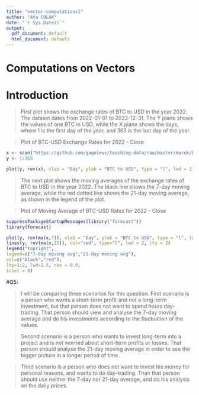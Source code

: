 ---
title: "vector-computations1"
author: "Ata COLAK"
date: "`r Sys.Date()`"
output:
  pdf_document: default
  html_document: default
---

# Computations on Vectors


# Introduction



> First plot shows the exchange rates of BTC to USD in the year 2022.
> The dataset dates from 2022-01-01 to 2022-12-31.
> The Y plane shows the values of one BTC in USD, while the X plane shows the days, where 1 is the first day of the year, and 365 is the last day of the year.

> Plot of BTC-USD Exchange Rates for 2022 - Close


```{r btc2usd}
x <- scan("https://github.com/gagolews/teaching-data/raw/master/marek/btcusd_close_2022.csv", skip = 3)
y <- 1:365

plot(y, rev(x), xlab = "Day", ylab = "BTC to USD", type = "l", lwd = 1.5)
```


> The next plot shows the moving averages of the exchange rates of BTC to USD in the year 2022.
> The black line shows the 7-day moving average, while the red dotted line shows the 21-day moving average, as shown in the legend of the plot.

> Plot of Moving Average of BTC-USD Rates for 2022 - Close


```{r pressure, echo=TRUE}

suppressPackageStartupMessages(library("forecast"))
library(forecast)

plot(y, rev(ma(x,7)), xlab = "Day", ylab = "BTC to USD", type = "l", lwd = 1.5)
lines(y, rev(ma(x,21)), col="red", type="l", lwd = 2, lty = 2)
legend("topright",
legend=c("7-day moving avg","21-day moving avg"),
col=c("black","red"),
lty=1:2, lwd=1.5, cex = 0.9,
inset = 0)
```

#Q5: 

>I will be comparing three scenarios for this question.
First scenario is a person who wants a short-term profit and not a long-term investment, but that person does not want to spend hours day-trading. That person should view and analyse the 7-day moving average and do his investments according to the fluctuation of the values.

>Second scenario is a person who wants to invest long-term into a project and is not worried about short-term profits or losses. That person should analyse the 21-day moving average in order to see the bigger picture in a longer period of time.

>Third scenario is a person who does not want to invest his money for personal reasons, and wants to do day-trading. Than that person should use neither the 7-day nor 21-day average, and do his analysis on the daily prices.

